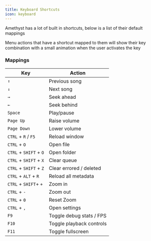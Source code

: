 ```yaml
--- 
title: Keyboard Shortcuts
icon: keyboard
---
```


Amethyst has a lot of built in shortcuts, below is a list of their default mappings

<Info>Menu actions that have a shortcut mapped to them will show their key combination with a small animation when the user activates the key </Info>

### Mappings

| Key                    | Action                   |
|------------------------|--------------------------|
| `↑`                    | Previous song            |
| `↓`                    | Next song                |
| `→`                    | Seek ahead               |
| `←`                    | Seek behind              |
| `Space`                | Play/pause               |
| `Page Up`              | Raise volume             |
| `Page Down`            | Lower volume             |
| `CTRL` + `R` / `F5`    | Reload window            |
| `CTRL` + `O`           | Open file                |
| `CTRL` + `SHIFT` + `O` | Open folder              |
| `CTRL` + `SHIFT` + `X` | Clear queue              |
| `CTRL` + `SHIFT` + `Z` | Clear errored / deleted  |
| `CTRL` + `ALT` + `R`   | Reload all metadata      |
| `CTRL` + `SHIFT`+  `+` | Zoom in                  |
| `CTRL` + `-`           | Zoom out                 |
| `CTRL` + `0`           | Reset Zoom               |
| `CTRL` + `,`           | Open settings            |
| `F9`                   | Toggle debug stats / FPS |
| `F10`                  | Toggle playback controls |
| `F11`                  | Toggle fullscreen        |